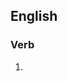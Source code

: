==English==

===Verb===
{{head|en|present participle}}

# {{present participle of|adjudge|lang=en|nocat=1}}